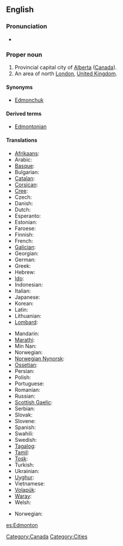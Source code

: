 ==English==
{{wikipedia|Edmonton}}
{{wikipedia|Edmonton, London}}

===Pronunciation===
* {{audio|en-ca-Edmonton.ogg|Audio (CA)}}

===Proper noun===
{{en-proper noun}}

# Provincial capital city of [[Alberta]] ([[Canada]]).
# An area of north [[London]], [[United Kingdom]].

====Synonyms====
* {{sense|Canada}} [[Edmonchuk]] {{qualifier|nickname|informal}}

====Derived terms====
* [[Edmontonian]]

====Translations====
{{trans-top|city in Canada}}
* [[Afrikaans]]: {{t-|af|Edmonton|xs=Afrikaans}}
* Arabic: {{t|ar|أدمونتون}}
* [[Basque]]: {{t-|eu|Edmonton|xs=Basque}}
* Bulgarian: {{t|bg|Едмънтън}}
* [[Catalan]]: {{t-|ca|Edmonton}}
* [[Corsican]]: {{t-|co|Edmonton|xs=Corsican}}
* [[Cree]]: {{t|cr|ᐊᒥᐢᑲᐧᒋᐊᐧᐢᑲᐦᐃᑲᐣ|tr=amiskwaciwâskahikan|sc=Cans|xs=Cree}}
* Czech: {{t-|cs|Edmonton}}
* Danish: {{t-|da|Edmonton}}
* Dutch: {{t-|nl|Edmonton}}
* Esperanto: {{t|eo|Edmontono|xs=Esperanto}}
* Estonian: {{t-|et|Edmonton}}
* Faroese: {{t-|fo|Edmonton|xs=Faroese}}
* Finnish: {{t-|fi|Edmonton}}
* French: {{t-|fr|Edmonton}}
* [[Galician]]: {{t-|gl|Edmonton|xs=Galician}}
* Georgian: {{t|ka|ედმონტონი|sc=Geor|xs=Georgian}}
* German: {{t-|de|Edmonton}}
* Greek: {{t|el|Έντμοντον}}
* Hebrew: {{t|he|אדמונטון}}
* [[Ido]]: {{t-|io|Edmonton|xs=Ido}}
* Indonesian: {{t-|id|Edmonton|xs=Indonesian}}
* Italian: {{t-|it|Edmonton}}
* Japanese: {{t|ja|エドモントン|tr=Edomonton}}
* Korean: {{t|ko|에드먼턴}}
* Latin: {{t|la|Edmundopolis}}
* Lithuanian: {{t|lt|Edmontonas|xs=Lithuanian}}
* [[Lombard]]: {{tø|lmo|Edmonton}}
{{trans-mid}}
* Mandarin: {{t|cmn|埃德蒙顿|sc=Hani}}
* [[Marathi]]: {{t|mr|एडमंटन|sc=Deva|xs=Marathi}}
* Min Nan: {{t-|nan|Edmonton|xs=Min Nan}}
* Norwegian: {{t-|no|Edmonton}}
* [[Norwegian Nynorsk]]: {{t-|nn|Edmonton|xs=Norwegian Nynorsk}}
* [[Ossetian]]: {{tø|os|Эдмонтон|sc=Cyrl}}
* Persian: {{t|fa|ادمونتون|xs=Persian}}
* Polish: {{t-|pl|Edmonton}}
* Portuguese: {{t-|pt|Edmonton}}
* Romanian: {{t-|ro|Edmonton}}
* Russian: {{t|ru|Эдмонтон|tr=Edmonton}}
* [[Scottish Gaelic]]: {{t-|gd|Edmonton|xs=Scottish Gaelic}}
* Serbian: {{t|sr|Едмонтон|tr=Edmonton|sc=Cyrl}}
* Slovak: {{t-|sk|Edmonton}}
* Slovene: {{t-|sl|Edmonton}}
* Spanish: {{t+|es|Edmonton}}
* Swahili: {{t-|sw|Edmonton|xs=Swahili}}
* Swedish: {{t-|sv|Edmonton}}
* [[Tagalog]]: {{t-|tl|Edmonton|xs=Tagalog}}
* [[Tamil]]: {{t|ta|எட்மன்டன்|xs=Tamil}}
* [[Tosk]]: {{t-|als|Edmonton|xs=Tosk Albanian}}
* Turkish: {{t-|tr|Edmonton}}
* Ukrainian: {{t|uk|Едмонтон|tr=Edmonton|xs=Ukrainian}}
* [[Uyghur]]: {{t|ug|Édmonton|sc=ug-Arab|xs=Uyghur}}
* Vietnamese: {{t-|vi|Edmonton|xs=Vietnamese}}
* [[Volapük]]: {{t-|vo|Edmonton|xs=Volapük}}
* [[Waray]]: {{tø|war|Edmonton}}
* Welsh: {{t-|cy|Edmonton|xs=Welsh}}
{{trans-bottom}}

{{trans-top|area of London}}
* Norwegian: {{t-|no|Edmonton}}
{{trans-bottom}}

[[Category:Canada]]
[[Category:Cities]]

[[es:Edmonton]]